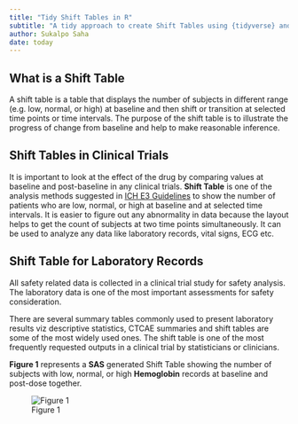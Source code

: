 ```yaml
---
title: "Tidy Shift Tables in R"
subtitle: "A tidy approach to create Shift Tables using {tidyverse} and {gt}"
author: Sukalpo Saha
date: today
---
```


## What is a Shift Table

A shift table is a table that displays the number of subjects in different range (e.g. low, normal, or high) at baseline and then shift or transition at selected time points or time intervals. The purpose of the shift table is to illustrate the progress of change from baseline and help to make reasonable inference.

## Shift Tables in Clinical Trials

It is important to look at the effect of the drug by comparing values at baseline and post-baseline in any clinical trials. <b>Shift Table</b> is one of the analysis methods suggested in [ICH E3 Guidelines](https://www.ema.europa.eu/en/documents/scientific-guideline/ich-e-3-structure-and-content-clinical-study-reports-step-5_en.pdf) to show the number of patients who are low, normal, or high at baseline and at selected time intervals. It is easier to figure out any abnormality in data because the layout helps to get the count of subjects at two time points simultaneously. It can be used to analyze any data like laboratory records, vital signs, ECG etc.

## Shift Table for Laboratory Records

All safety related data is collected in a clinical trial study for safety analysis. The laboratory data is one of the most important assessments for safety consideration. 

There are several summary tables commonly used to present laboratory results viz descriptive statistics, CTCAE summaries 
and shift tables are some of the most widely used ones. The shift table is one of the most frequently requested outputs in a clinical trial by statisticians or clinicians.

<b>Figure 1</b> represents a <b>SAS</b> generated Shift Table showing the number of subjects with low, normal, or high <b>Hemoglobin</b> records at baseline and post-dose together.

![Figure 1](img/shift.png)
